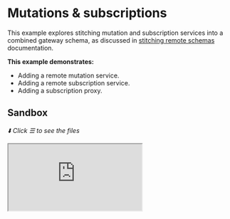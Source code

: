 # Mutations &amp; subscriptions

This example explores stitching mutation and subscription services into a combined gateway schema, as discussed in [stitching remote schemas](/docs/getting-started/remote-subschemas) documentation.

**This example demonstrates:**

- Adding a remote mutation service.
- Adding a remote subscription service.
- Adding a subscription proxy.

## Sandbox

_⬇️ Click ☰ to see the files_

<iframe
  src="https://codesandbox.io/embed/github/ardatan/schema-stitching/tree/master/examples/mutations-and-subscriptions?codemirror=1&fontsize=14&initialpath=/graphql&theme=dark"
  className="mt-6 w-full h-[500px] rounded-md"
  title="mutations-and-subscriptions"
  allow="geolocation; microphone; camera; midi; vr; accelerometer; gyroscope; payment; ambient-light-sensor; encrypted-media; usb"
  sandbox="allow-forms allow-modals allow-popups allow-presentation allow-same-origin allow-scripts"
/>

> You can also see the project on GitHub [here](https://github.com/ardatan/schema-stitching/tree/master/examples/mutations-and-subscriptions).

The following services are available for interactive queries:

- **Stitched gateway:** listening on 4000/graphql
- _Posts subservice_: listening on 4001/graphql
- _Users subservice_: listening on 4002/graphql

## Summary

This example incorporates queries, mutations, subscriptions, and previews how a type can be merged across services.

### Queries

Run the following query to see all posts that have been created; the results will be empty to start with:

```graphql
query {
  posts {
    id
    message
    user {
      username
      email
    }
  }
}
```

All gateway query operations proxy a remote service using the `executor` function in subschema config.

### Mutations

Mutations are virtually identical to queries, but with the expressed intent of modifying data on a remote server. They use a different GraphQL operation name ("mutation") to assure that they're not intermixed with queries. Try opening a new tab in the GraphQL Playground UI and running the following mutation:

```graphql
mutation {
  createPost(message: "hello world") {
    id
    message
    user {
      username
      email
    }
  }
}
```

Rerunning the query above, you'll see there are now posts. This mutation creates in-memory records in the Posts service (the records will be reset each time the server restarts). The results of a mutation are resolved just like any other typed object, so may resolve all of the same data as a query&mdash;including a randomly assigned a `User` association that comes from the Users service (the process for which is discussed in [chapter three](#)).

Like queries, all gateway mutation operations proxy a remote service using the `executor` function in subschema config.

### Subscriptions

Subscriptions pull live GraphQL updates over an open HTTP connection. Try opening another tab in the GraphiQL UI and running the following subscription:

```graphql
subscription {
  newPost {
    id
    message
    user {
      id
      username
      email
    }
  }
}
```

Nothing happens aside from a load spinner appearing&mdash;however you have an open socket connection that is waiting to recieve data. Now try running the above mutation a few more times and then check back in on your subscription. The subscription will receive a live push of data each time a mutation publishes an update. Again, the results of a subscription are resolved just like any other typed object, so may resolve all of the same data as a query&mdash;including data merged from across services.

### Few notes about the subscriptions setup

- You can check [Executors](/docs/getting-started/remote-subschemas#executors) section to learn more about how to configure your executor to support your subscription setup, because Schema Stitching doesn't care if you use WebSockets, Server-Sent Events, or any other transport mechanism.
- This example uses GraphQL Yoga's [Server-sent events](https://developer.mozilla.org/en-US/docs/Web/API/Server-sent_events/Using_server-sent_events) approach for subscriptions which doesn't need any extra configuration with the http executor since SSE also uses HTTP.
- You can see [GraphQL Yoga's Subscriptions](https://the-guild.dev/graphql/yoga-server/docs/features/subscriptions) documentation to learn more about how it handles subscriptions.
